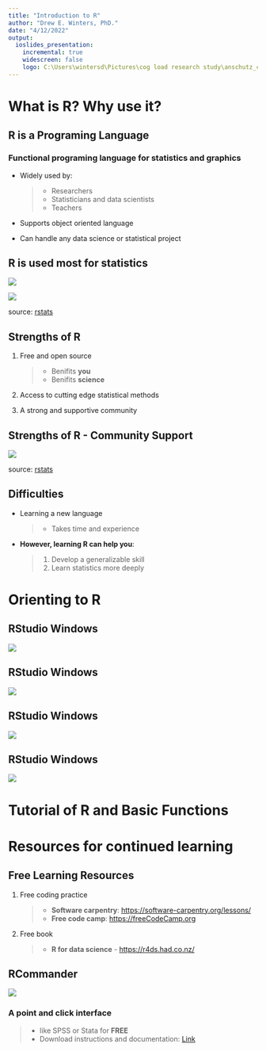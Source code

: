 ---
title: "Introduction to R"
author: "Drew E. Winters, PhD."
date: "4/12/2022"
output: 
  ioslides_presentation:
    incremental: true
    widescreen: false
    logo: C:\Users\wintersd\Pictures\cog load research study\anschutz_circle.jpg
---


# What is R? Why use it? 

## R is a Programing Language 


### Functional programing language for statistics and graphics

- Widely used by: 

  > * Researchers
  > * Statisticians and data scientists
  > * Teachers 

- Supports object oriented language

- Can handle any data science or statistical project



## R is used most for statistics {.smaller}

<div class='columns-2'>

<div class='left'>

![](C:\Users\wintersd\OneDrive - The University of Colorado Denver\Presentations\2022-4-15_R introduction\Images\R-meme.jpg){width=100%,height=100%}


</div>

<div class='right'>

![](C:\Users\wintersd\OneDrive - The University of Colorado Denver\Presentations\2022-4-15_R 
introduction\Images\percent use R.png){width=120%,height=140%}

source: [rstats](https://r4stats.com/articles/popularity/)

</div>


</div>

## Strengths of R

1) Free and open source

     > * Benifits **you**
       * Benifits **science**


2) Access to cutting edge statistical methods 

3) A strong and supportive community 


## Strengths of R - Community Support {.smaller}

<div class="centered">

![](C:\Users\wintersd\OneDrive - The University of Colorado Denver\Presentations\2022-4-15_R introduction\Images\community question and answer percent.png){width=100%,height=110%}

source: [rstats](https://r4stats.com/articles/popularity/)

</div>


## Difficulties 

- Learning a new language 

    > * Takes time and experience 

- **However, learning R can help you**: 

    > 1. Develop a generalizable skill   
      2. Learn statistics more deeply



# Orienting to R 

## RStudio Windows 

<div class="centered">

![](C:\Users\wintersd\OneDrive - The University of Colorado Denver\Presentations\2022-4-15_R introduction\Images\rstudio-image_img1.png){width=100%,height=110%}

</div>

## RStudio Windows 

<div class="centered">

![](C:\Users\wintersd\OneDrive - The University of Colorado Denver\Presentations\2022-4-15_R introduction\Images\rstudio-image_img2.png){width=100%,height=110%}

</div>

## RStudio Windows 

<div class="centered">

![](C:\Users\wintersd\OneDrive - The University of Colorado Denver\Presentations\2022-4-15_R introduction\Images\rstudio-image_img3.png){width=100%,height=110%}

</div>


## RStudio Windows 

<div class="centered">

![](C:\Users\wintersd\OneDrive - The University of Colorado Denver\Presentations\2022-4-15_R introduction\Images\rstudio-image_img4.png){width=100%,height=110%}

</div>



# Tutorial of R and Basic Functions



# Resources for continued learning

## Free Learning Resources

1) Free coding practice

    > * **Software carpentry**: <https://software-carpentry.org/lessons/>
    > * **Free code camp**: <https://freeCodeCamp.org>

2) Free book 

    > * **R for data science** - <https://r4ds.had.co.nz/>


## RCommander 

<div class="columns-2">

![](C:\Users\wintersd\OneDrive - The University of Colorado Denver\Presentations\2022-4-15_R introduction\Images\Rcmdr-screenshot.jpg){width=100%,height=120%}


### A point and click interface 

  > * like SPSS or Stata for **FREE**
  > * Download instructions and documentation: [Link](https://socialsciences.mcmaster.ca/jfox/Misc/Rcmdr/)


</div>









